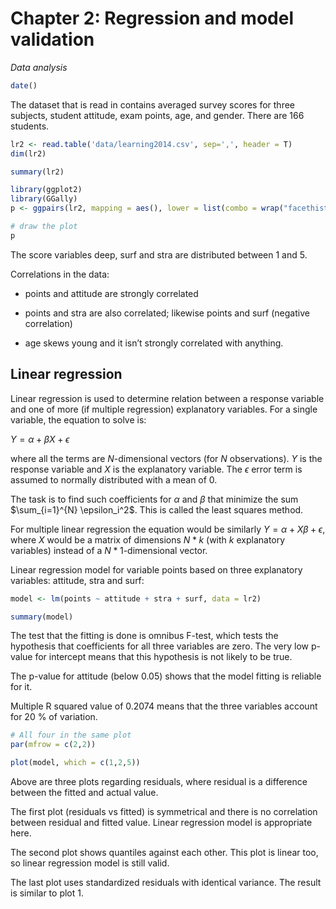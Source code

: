 # Chapter 2: Regression and model validation

*Data analysis*

```r
date()
```

The dataset that is read in contains averaged survey scores for three subjects, student attitude, exam points, age, and gender. There are 166 students.

```r
lr2 <- read.table('data/learning2014.csv', sep=',', header = T)
dim(lr2)
```

```r
summary(lr2)
```

```r
library(ggplot2)
library(GGally)
p <- ggpairs(lr2, mapping = aes(), lower = list(combo = wrap("facethist", bins = 20)))

# draw the plot
p
```

The score variables deep, surf and stra are distributed between 1 and 5.

Correlations in the data:

-   points and attitude are strongly correlated

-   points and stra are also correlated; likewise points and surf (negative correlation)

-   age skews young and it isn't strongly correlated with anything.

## Linear regression

Linear regression is used to determine relation between a response variable and one of more (if multiple regression) explanatory variables. For a single variable, the equation to solve is:

$Y = \alpha + \beta X + \epsilon$

where all the terms are $N$-dimensional vectors (for $N$ observations). $Y$ is the response variable and $X$ is the explanatory variable. The $\epsilon$ error term is assumed to normally distributed with a mean of 0.

The task is to find such coefficients for $\alpha$ and $\beta$ that minimize the sum $\sum_{i=1}^{N} \epsilon_i^2$. This is called the least squares method.

For multiple linear regression the equation would be similarly $Y = \alpha + X\beta  + \epsilon$, where $X$ would be a matrix of dimensions $N * k$ (with $k$ explanatory variables) instead of a $N * 1$-dimensional vector.

Linear regression model for variable points based on three explanatory variables: attitude, stra and surf:

```r
model <- lm(points ~ attitude + stra + surf, data = lr2)

summary(model)
```

The test that the fitting is done is omnibus F-test, which tests the hypothesis that coefficients for all three variables are zero. The very low p-value for intercept means that this hypothesis is not likely to be true.

The p-value for attitude (below 0.05) shows that the model fitting is reliable for it.

Multiple R squared value of 0.2074 means that the three variables account for 20 % of variation.

```r

# All four in the same plot
par(mfrow = c(2,2))

plot(model, which = c(1,2,5))

```

Above are three plots regarding residuals, where residual is a difference between the fitted and actual value.

The first plot (residuals vs fitted) is symmetrical and there is no correlation between residual and fitted value. Linear regression model is appropriate here.

The second plot shows quantiles against each other. This plot is linear too, so linear regression model is still valid.

The last plot uses standardized residuals with identical variance. The result is similar to plot 1.
